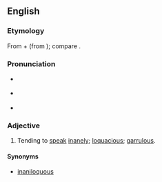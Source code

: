 ==English==

===Etymology===
From {{der|en|la|inānis||[[empty]], [[hollow#Adjective|hollow]], [[void#Adjective|void]]; [[vain#Adjective|vain]]; [[worthless]]; [[foolish]], [[inane]]}} + {{m|la|loquī}} (from {{m|la|loquor||to [[say]], [[speak]], [[tell#Verb|tell]], [[talk#Verb|talk]]}}); compare {{m|la|ināniloquium||[[nonsense]]; [[vain#Adjective|vain]] [[talking#Noun|talking]]}}.
{{lena}}

===Pronunciation===
* {{a|RP}} {{IPA|/ɪnˈeɪnɪˌləʊkwənt/|lang=en}}<!--Needs verification.-->
* {{a|GA}} {{IPA|/ɪnˈeɪnɪˌloʊkwənt/|lang=en}}<!--Needs verification.-->
* {{hyphenation|in|a|ni|lo|quent|lang=en}}

===Adjective===
{{en-adj}}

# Tending to [[speak]] [[inane]]ly; [[loquacious]]; [[garrulous]].

====Synonyms====
* [[Citations:inaniloquous|inaniloquous]] {{qualifier|obsolete|chiefly found in [[Appendix:English dictionary-only terms#I|dictionaries]]}}
